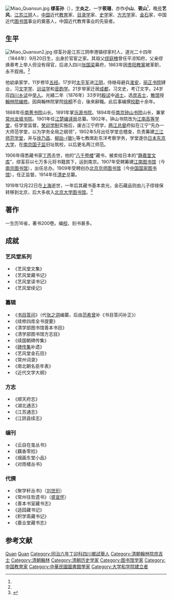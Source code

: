 [[File:Miao_Quansun.jpg|thumb]]
'''缪荃孙'''（{{bd|1844年|9月20日|1919年|12月22日|catIdx=M缪}}），[[表字|字]]'''炎之'''，一字'''筱珊'''，亦作'''小山'''、'''筱山'''<ref name=北京晚报/>，晚[[号|号]]'''艺风'''，[[江苏|江苏]][[江阴|江阴]]人，[[中国|中国]]近代[[教育|教育]]家、[[目录学|目录学]]家、[[史学|史学]]家、[[方志学|方志学]]家、[[金石|金石]]家，中国近代[[图书馆|图书馆]]事业的奠基人，中国近代教育事业的先驱者。

== 生平 ==
[[File:Miao_Quansun2.jpg|thumb]]
缪荃孙是江苏江阴申港镇缪家村人，道光二十四年（1844年）9月20日生，出身於官宦之家。其祖父[[缪庭槐|缪庭槐]]曾任平凉知府，父亲缪焕章考上举人但没有得官，后进入四川[[张国梁|张国梁]]幕府，1863年因[[贵阳教案|贵阳教案]]被革职，永不叙用。<ref name=北京晚报/>

他幼承家学，11岁修毕[[五经|五经]]。17岁时[[太平军|太平军]]进[[江阴|江阴]]，侍继母避兵[[淮安|淮安]]，[[丽正书院|丽正书院]]肄业，习[[文字学|文字学]]、[[训诂学|训诂学]]和[[音韵学|音韵学]]。21岁举家迁居[[成都|成都]]，习文史，考订文字。24岁应[[四川|四川]][[乡试|乡试]]中[[举人|举人]]。光緒二年（1876年）33岁时[[殿试|殿试]]中[[进士|进士]]，选[[庶吉士|庶吉士]]，[[散馆|散馆]]授[[翰林院|翰林院]][[编修|编修]]。因與翰林院掌院[[徐桐|徐桐]]不合，後來辭職。此后事编撰[[校勘|校勘]]十余年。

1888年任[[南菁书院|南菁书院]]山长。1891年掌[[泺源书院|泺源书院]]。1894年任[[南京|南京]][[钟山书院|钟山书院]]山长，兼掌[[常州|常州]][[龙城书院|龙城书院]]。1901年任[[江楚编译局|江楚编译局]]总纂。1902年，钟山书院改为[[江南高等学堂|江南高等学堂]]，任学堂监督。[[癸卯学制|癸卯学制]]实施后，废古江宁府学，[[两江总督|两江总督]]府拟在江宁“先办一大师范学堂，以为学务全局之纲领”，1902年5月出任学堂总稽查，负责筹建[[三江师范学堂|三江师范学堂]]，并与[[徐乃昌|徐乃昌]]、[[柳詒徵|柳詒-{徵}-]]等七教席赴东洋考察学务，学堂遂仿[[日本|日本]][[东京大学|东京大学]]，在[[南京国子监|南京国子监]]旧址筑校，以后更名两江师范。

1906年得悉藏书家[[丁丙|丁丙]]去世，他的“[[八千卷楼|八千卷楼]]”藏书，被卖给日本的“[[静嘉堂文库|静嘉堂文库]]”，缪荃荪以七万多元将书籍買下，运到南京。1907年受聘筹建[[江南图书馆|江南图书馆]]（今[[南京图书馆|南京图书馆]]），出任总办。1909年受聘创办[[北京|北京]][[京师图书馆|京师图书馆]]（今[[中国国家图书馆|中国国家图书馆]]），任正监督。1914年任[[清史|清史]]总纂。

1919年12月22日在[[上海|上海]]逝世，一年后其藏书基本卖光，金石藏品则由儿子缪禄保转移到北京，后大多收入[[北京大学图书馆|北京大学图书馆]]。<ref name=北京晚报>{{cite web|url=http://people.cctv.com/2019/09/19/ARTIs0rfc6MYkXI4RAZ55E9W190919.shtml|title=缪荃孙：中国近代图书馆之父|publisher=北京晚报|date=2019-09-19}}</ref>

== 著作 ==
一生历16省，著书200卷。编[[校對|校]]、刻书甚多。
==成就==

=== 艺风堂系列 ===
*《艺风堂文集》
*《艺风堂藏书记》
*《艺风堂读书记》
*《艺风堂续记》

=== 纂辑 ===
*《[[书目答问|书目答问]]》（代[[张之洞|张之洞]]编纂，后由[[范希曾|范希曾]]补《书目答问补正》）
*《续修四库全书提要》
*《清学部图书馆善本书目》
*《清学部图书馆方志目》
*《续国朝碑传集》
*《[[碑传集|碑传集]]补遗》
*《艺风堂金石目》
*《常州词录》
*《南北朝名臣年表》
*《近代文学大纲》

=== 方志 ===
*《顺天府志》
*《湖北通志》
*《江苏通志》
*《江阴县续志》

=== 编刊 ===
*《云自在龛丛书》
*《藕香零拾》
*《烟画东堂小品》
*《对雨楼丛书》

=== 代撰 ===
*《聚学轩丛书》（[[刘世珩|刘世珩]]）
*《常州往哲遗书》（[[盛宣怀|盛宣怀]]）
*《善本书室藏书志》
*《适园藏书记》
*《积学斋藏书记》
*《嘉业堂藏书志》

== 参考文献 ==
{{commonscat|Miao Quansun}}
{{reflist}}

{{光緒二年丙子恩科殿试金榜}}
{{清代常州駢文家}}
{{中国国家图书馆馆长}}
{{南京大学}}

{{Authority control}}
{{DEFAULTSORT:Miao繆}}
[[Category:繆姓|Quan]]
[[Category:江陰申浦繆氏|Quan]]
[[Category:同治六年丁卯科四川鄉試舉人|Category:同治六年丁卯科四川鄉試舉人]]
[[Category:清朝翰林院庶吉士|Category:清朝翰林院庶吉士]]
[[Category:清朝翰林|Category:清朝翰林]]
[[Category:清朝历史学家|Category:清朝历史学家]]
[[Category:图书馆学家|Category:图书馆学家]]
[[Category:中国教育家|Category:中国教育家]]
[[Category:中華民國圖書館學家|Category:中華民國圖書館學家]]
[[Category:大学和学院建立者|Category:大学和学院建立者]]